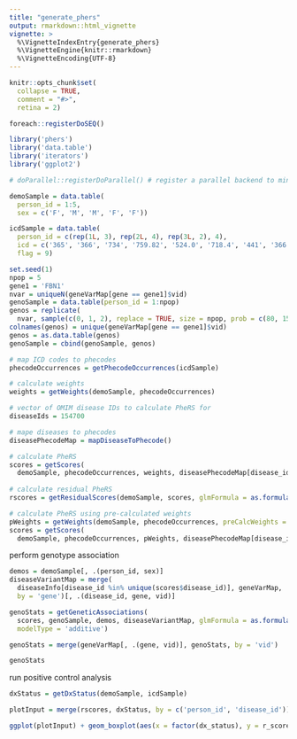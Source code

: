 ```yaml
---
title: "generate_phers"
output: rmarkdown::html_vignette
vignette: >
  %\VignetteIndexEntry{generate_phers}
  %\VignetteEngine{knitr::rmarkdown}
  %\VignetteEncoding{UTF-8}
---
```


```r
knitr::opts_chunk$set(
  collapse = TRUE,
  comment = "#>",
  retina = 2)

foreach::registerDoSEQ()
```

```r
library('phers')
library('data.table')
library('iterators')
library('ggplot2')

# doParallel::registerDoParallel() # register a parallel backend to minimize runtime
```

```r
demoSample = data.table(
  person_id = 1:5,
  sex = c('F', 'M', 'M', 'F', 'F'))

icdSample = data.table(
  person_id = c(rep(1L, 3), rep(2L, 4), rep(3L, 2), 4),
  icd = c('365', '366', '734', '759.82', '524.0', '718.4', '441', '366', '734', '441'),
  flag = 9)

set.seed(1) 
npop = 5
gene1 = 'FBN1'
nvar = uniqueN(geneVarMap[gene == gene1]$vid)
genoSample = data.table(person_id = 1:npop)
genos = replicate(
  nvar, sample(c(0, 1, 2), replace = TRUE, size = npop, prob = c(80, 15, 5)))
colnames(genos) = unique(geneVarMap[gene == gene1]$vid)
genos = as.data.table(genos)
genoSample = cbind(genoSample, genos)
```

```r
# map ICD codes to phecodes
phecodeOccurrences = getPhecodeOccurrences(icdSample)

# calculate weights 
weights = getWeights(demoSample, phecodeOccurrences)

# vector of OMIM disease IDs to calculate PheRS for
diseaseIds = 154700

# mape diseases to phecodes
diseasePhecodeMap = mapDiseaseToPhecode()

# calculate PheRS
scores = getScores(
  demoSample, phecodeOccurrences, weights, diseasePhecodeMap[disease_id == diseaseIds])
 
# calculate residual PheRS
rscores = getResidualScores(demoSample, scores, glmFormula = as.formula(~ sex))

# calculate PheRS using pre-calculated weights
pWeights = getWeights(demoSample, phecodeOccurrences, preCalcWeights = TRUE)
scores = getScores(
  demoSample, phecodeOccurrences, pWeights, diseasePhecodeMap[disease_id == diseaseIds])
```

perform genotype association 
```r
demos = demoSample[, .(person_id, sex)]
diseaseVariantMap = merge(
  diseaseInfo[disease_id %in% unique(scores$disease_id)], geneVarMap, 
  by = 'gene')[, .(disease_id, gene, vid)]

genoStats = getGeneticAssociations(
  scores, genoSample, demos, diseaseVariantMap, glmFormula = as.formula(~ sex), 
  modelType = 'additive')

genoStats = merge(geneVarMap[, .(gene, vid)], genoStats, by = 'vid')

genoStats
```


run positive control analysis
```r
dxStatus = getDxStatus(demoSample, icdSample)

plotInput = merge(rscores, dxStatus, by = c('person_id', 'disease_id'))

ggplot(plotInput) + geom_boxplot(aes(x = factor(dx_status), y = r_score))
```
